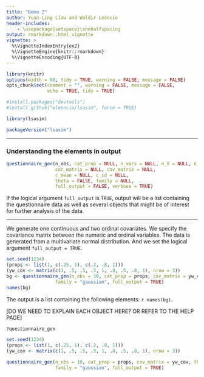 ---
title: "Demo 2"
author: Yuan-Ling Liaw and Waldir Leoncio
header-includes:
    - \usepackage{setspace}\onehalfspacing
output: rmarkdown::html_vignette
vignette: >
  %\VignetteIndexEntry{ex2}
  %\VignetteEngine{knitr::rmarkdown}
  %\VignetteEncoding{UTF-8}
---


```{r setup, include = FALSE, warning = FALSE}
library(knitr)
options(width = 90, tidy = TRUE, warning = FALSE, message = FALSE)
opts_chunk$set(comment = "", warning = FALSE, message = FALSE,
               echo = TRUE, tidy = TRUE)
```

```{r install, include = FALSE, warning = FALSE}
#install.packages("devtools")
#install_github("wleoncio/lsasim", force = TRUE)
```

```{r load}
library(lsasim)
```

```{r packageVersion}
packageVersion("lsasim")
```

---

### **Understanding the elements in output**

```{r equation, eval=FALSE}
questionnaire_gen(n_obs, cat_prop = NULL, n_vars = NULL, n_X = NULL, n_W = NULL,
                  cor_matrix = NULL, cov_matrix = NULL,
                  c_mean = NULL, c_sd = NULL,
                  theta = FALSE, family = NULL,
                  full_output = FALSE, verbose = TRUE)
```

If the logical argument `full_output` is `TRUE`, output will be a list containing the questionnaire data as well as several objects that might be of interest for further analysis of the data.

---

We generate one continuous and two ordinal covariates. We specify the covariance matrix between the numeric and ordinal variables. The data is generated from a multivariate normal distribution. And we set the logical argument `full_output = TRUE`.

```{r, include = FALSE}
set.seed(1234)
(props <- list(1, c(.25, 1), c(.2, .8, 1)))
(yw_cov <- matrix(c(1, .5, .5, .5, 1, .8, .5, .8, 1), nrow = 3))
bg <- questionnaire_gen(n_obs = 10, cat_prop = props, cov_matrix = yw_cov, theta = TRUE,
                  family = "gaussian", full_output = TRUE)
names(bg)
```

The output is a list containing the following elements: `r names(bg)`.

[DO WE NEED TO EXPLAIN EACH OBJECT HERE? OR REFER TO THE HELP PAGE]

```{r, eval=FALSE}
?questionnaire_gen
```

```{r ex 1a}
set.seed(1234)
(props <- list(1, c(.25, 1), c(.2, .8, 1)))
(yw_cov <- matrix(c(1, .5, .5, .5, 1, .8, .5, .8, 1), nrow = 3))
```

```{r}
questionnaire_gen(n_obs = 10, cat_prop = props, cov_matrix = yw_cov, theta = TRUE,
                  family = "gaussian", full_output = TRUE)
```


